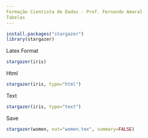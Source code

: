 ```yaml
---
Formação Cientista de Dados - Prof. Fernando Amaral
Tabelas
---
```


```r
install.packages("stargazer")
library(stargazer)
```
Latex Format
```r
stargazer(iris)
```
Html
```r
stargazer(iris, type="html")
```
Text
```r
stargazer(iris, type="text")
```
Save
```r
stargazer(women, out="women.tex", summary=FALSE)
```

